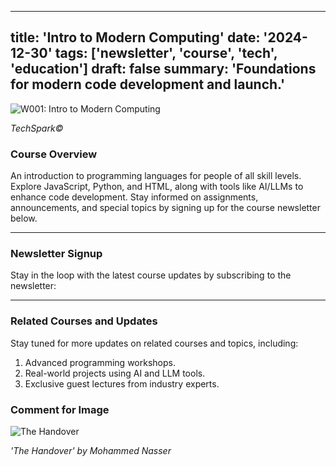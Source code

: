 
---
title: 'Intro to Modern Computing'
date: '2024-12-30'
tags: ['newsletter', 'course', 'tech', 'education']
draft: false
summary: 'Foundations for modern code development and launch.'
---

<div className="text-center flex flex-col items-center">
  <img
    src="/static/images/code.jpg"
    alt="W001: Intro to Modern Computing"
    className="max-w-full rounded-lg"
  />
  <p>
    <em>TechSpark©</em>
  </p>
</div>

### Course Overview

An introduction to programming languages for people of all skill levels. Explore JavaScript, Python, and HTML, along with tools like AI/LLMs to enhance code development. Stay informed on assignments, announcements, and special topics by signing up for the course newsletter below.

---

### Newsletter Signup

Stay in the loop with the latest course updates by subscribing to the newsletter:

<div className="mb-12 mt-4 flex w-full max-w-[600px] justify-center xl:w-1/2 xl:justify-start">
  <NewsletterForm title="Subscribe to the newsletter" />
</div>

---

### Related Courses and Updates

Stay tuned for more updates on related courses and topics, including:

1. Advanced programming workshops.
2. Real-world projects using AI and LLM tools.
3. Exclusive guest lectures from industry experts.

### Comment for Image

<div className="text-center flex flex-col items-center">
  <img
    src="/static/images/the_handover.png"
    alt="The Handover"
    className="max-w-full rounded-lg"
  />
  <p>
    <em>'The Handover' by Mohammed Nasser</em>
  </p>
</div>
